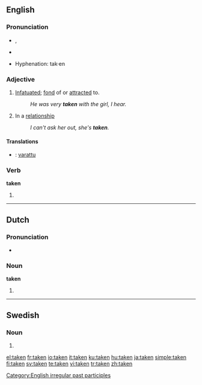 {{wikipedia|dab=taken (disambiguation)|taken}}
==English==

{{rank|given|hands|turned|239|taken|end|rather|until}}

===Pronunciation===
*{{IPA|/'teɪkən/}}, {{SAMPA|/"teIk@n/}}
*{{audio|en-us-taken.ogg|Audio (US)}}
*:{{rhymes|eɪkən}}
*Hyphenation: tak·en

===Adjective===
{{en-adj|-}}

# [[infatuated|Infatuated]]; [[fond]] of or [[attracted]] to.
#:''He was very '''taken''' with the girl, I hear.''
# {{informal}} In a [[relationship]]
#:''I can't ask her out, she's '''taken'''.''

====Translations====
{{trans-top|infatuated, fond of or attracted to}}
{{trans-mid}}
{{trans-bottom}}

{{trans-top|informal: in a relationship}}
{{trans-mid}}
{{trans-bottom}}

{{checktrans-top}}
*{{ttbc|Finnish}}: [[varattu]]
{{checktrans-bottom}}

===Verb===
'''taken'''

# {{past participle of|[[take]]}}

[[Category:English irregular past participles]]

----

==Dutch==

===Pronunciation===
*{{IPA|/'takən/}}

===Noun===
'''taken''' {{f|p}}

# {{plural of|[[taak]]|lang=Dutch}}

----

==Swedish==

===Noun===
{{infl|sv|noun form}}

# {{form of|definite plural|[[tak#Swedish|tak]]}}

[[el:taken]]
[[fr:taken]]
[[io:taken]]
[[it:taken]]
[[ku:taken]]
[[hu:taken]]
[[ja:taken]]
[[simple:taken]]
[[fi:taken]]
[[sv:taken]]
[[te:taken]]
[[vi:taken]]
[[tr:taken]]
[[zh:taken]]